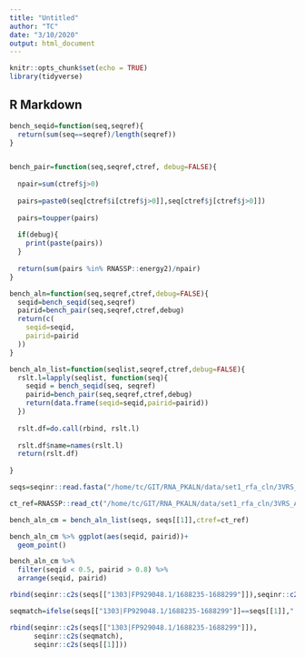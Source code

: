 ```yaml
---
title: "Untitled"
author: "TC"
date: "3/10/2020"
output: html_document
---
```


```r
knitr::opts_chunk$set(echo = TRUE)
library(tidyverse)
```

## R Markdown

```r

bench_seqid=function(seq,seqref){
  return(sum(seq==seqref)/length(seqref))
}


bench_pair=function(seq,seqref,ctref, debug=FALSE){
  
  npair=sum(ctref$j>0)
  
  pairs=paste0(seq[ctref$i[ctref$j>0]],seq[ctref$j[ctref$j>0]])
  
  pairs=toupper(pairs)
  
  if(debug){
    print(paste(pairs))
  }
  
  return(sum(pairs %in% RNASSP::energy2)/npair)
}

bench_aln=function(seq,seqref,ctref,debug=FALSE){
  seqid=bench_seqid(seq,seqref)
  pairid=bench_pair(seq,seqref,ctref,debug)
  return(c(
    seqid=seqid,
    pairid=pairid
  ))
}

bench_aln_list=function(seqlist,seqref,ctref,debug=FALSE){
  rslt.l=lapply(seqlist, function(seq){
    seqid = bench_seqid(seq, seqref)
    pairid=bench_pair(seq,seqref,ctref,debug)
    return(data.frame(seqid=seqid,pairid=pairid))
  })
  
  rslt.df=do.call(rbind, rslt.l)
  
  rslt.df$name=names(rslt.l)
  return(rslt.df)
  
}


```

```r
seqs=seqinr::read.fasta("/home/tc/GIT/RNA_PKALN/data/set1_rfa_cln/3VRS_A_RF01734/tmp.ungapped.msa")

ct_ref=RNASSP::read_ct("/home/tc/GIT/RNA_PKALN/data/set1_rfa_cln/3VRS_A_RF01734/3VRS_A.ct")
```

```r
bench_aln_cm = bench_aln_list(seqs, seqs[[1]],ctref=ct_ref)
```


```r
bench_aln_cm %>% ggplot(aes(seqid, pairid))+
  geom_point()
```

```r
bench_aln_cm %>% 
  filter(seqid < 0.5, pairid > 0.8) %>% 
  arrange(seqid, pairid)
```

```r
rbind(seqinr::c2s(seqs[["1303|FP929048.1/1688235-1688299"]]),seqinr::c2s(seqs[[1]]))
```

```r
seqmatch=ifelse(seqs[["1303|FP929048.1/1688235-1688299"]]==seqs[[1]],"|",".")
```

```r
rbind(seqinr::c2s(seqs[["1303|FP929048.1/1688235-1688299"]]),
      seqinr::c2s(seqmatch),
      seqinr::c2s(seqs[[1]]))
```

```r

```

